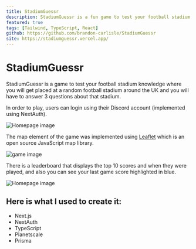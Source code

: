 ```yaml
---
title: StadiumGuessr
description: StadiumGuessr is a fun game to test your football stadium knowledge.
featured: true
tags: [Tailwind, TypeScript, React]
github: https://github.com/brandon-carlisle/StadiumGuessr
site: https://stadiumguessr.vercel.app/
---
```


# StadiumGuessr

StadiumGuessr is a game to test your football stadium knowledge where you will get placed at a random football stadium around the UK and you will have to answer 3 questions about that stadium.

In order to play, users can login using their Discord account (implemented using NextAuth).

<Image
  src="/projects/sg_home.webp"
  alt="Homepage image"
  width={1920}
  height={1032}
  priority
/>

The map element of the game was implemented using [Leaflet](https://leafletjs.com/) which is an open source JavaScript map library.

<Image
  src="/projects/sg_game.webp"
  alt="game image"
  width={1920}
  height={1032}
/>

There is a leaderboard that displays the top 10 scores and when they were played, and also you can see your last game score highlighted in blue.

<Image
  src="/projects/sg_leaderboard.webp"
  alt="Homepage image"
  width={1920}
  height={1032}
/>

## Here is what I used to create it:

- Next.js
- NextAuth
- TypeScript
- Planetscale
- Prisma
